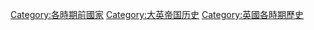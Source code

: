 [[Category:各時期前國家|Category:各時期前國家]]
[[Category:大英帝国历史|Category:大英帝国历史]]
[[Category:英國各時期歷史|Category:英國各時期歷史]]